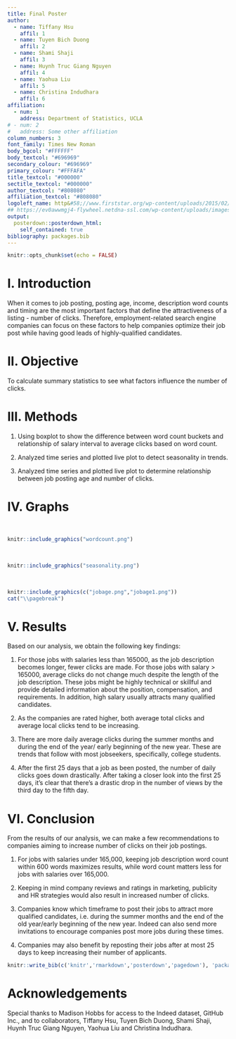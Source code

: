 ```yaml
---
title: Final Poster
author:
  - name: Tiffany Hsu
    affil: 1
  - name: Tuyen Bich Duong
    affil: 2
  - name: Shami Shaji
    affil: 3
  - name: Huynh Truc Giang Nguyen
    affil: 4
  - name: Yaohua Liu
    affil: 5
  - name: Christina Indudhara
    affil: 6
affiliation:
  - num: 1
    address: Department of Statistics, UCLA
# - num: 2
#   address: Some other affiliation
column_numbers: 3
font_family: Times New Roman
body_bgcol: "#FFFFFF"
body_textcol: "#696969"
secondary_colour: "#696969"
primary_colour: "#FFFAFA"
title_textcol: "#000000"
sectitle_textcol: "#000000"
author_textcol: "#808080"
affiliation_textcol: "#808080"
logoleft_name: http&#58;//www.firststar.org/wp-content/uploads/2015/02/ucla1.jpg
## https://ev0awwmgj4-flywheel.netdna-ssl.com/wp-content/uploads/images/products/products-University-of-CA-Los-Angeles-Seal.jpg
output: 
  posterdown::posterdown_html:
    self_contained: true
bibliography: packages.bib
---
```


```r
knitr::opts_chunk$set(echo = FALSE)
```

# I. Introduction

When it comes to job posting, posting age, income, description word counts and timing are the most important factors that define the attractiveness of a listing - number of clicks. Therefore, employment-related search engine companies can focus on these factors to help companies optimize their job post while having good leads of highly-qualified candidates.

# II. Objective

To calculate summary statistics to see what factors influence the number of clicks.

# III. Methods

1. Using boxplot to show the difference between word count buckets and relationship of salary interval to average clicks based on word count.  

2. Analyzed time series and plotted live plot to detect seasonality in trends.  

3. Analyzed time series and plotted live plot to determine relationship between job posting age and number of clicks.  


# IV. Graphs 
<br>
```r
knitr::include_graphics("wordcount.png")
```
<br>
```r
knitr::include_graphics("seasonality.png")
```
<br>
```r
knitr::include_graphics(c("jobage.png","jobage1.png"))
cat("\\pagebreak")
```

# V. Results

Based on our analysis, we obtain the following key findings:  

1. For those jobs with salaries less than 165000, as the job description becomes longer, fewer clicks are made. For those jobs with salary > 165000, average clicks do not change much despite the length of the job description. These jobs might be highly technical or skillful and provide detailed information about the position, compensation, and requirements. In addition, high salary usually attracts many qualified candidates.  

2. As the companies are rated higher, both average total clicks and average local clicks tend to be increasing.  

3. There are more daily average clicks during the summer months and during the end of the year/ early beginning of the new year. These are trends that follow with most jobseekers, specifically, college students.  

4. After the first 25 days that a job as been posted, the number of daily clicks goes down drastically. After taking a closer look into the first 25 days, it’s clear that there’s a drastic drop in the number of views by the third day to the fifth day.

# VI. Conclusion

From the results of our analysis, we can make a few recommendations to companies aiming to increase number of clicks on their job postings.  

1. For jobs with salaries under 165,000, keeping job description word count within 600 words maximizes results, while word count matters less for jobs with salaries over 165,000.  

2. Keeping in mind company reviews and ratings in marketing, publicity and HR strategies would also result in increased number of clicks.  

3. Companies know which timeframe to post their jobs to attract more qualified candidates, i.e. during the summer months and the end of the old year/early beginning of the new year. Indeed can also send more invitations to encourage companies post more jobs during these times.  

4. Companies may also benefit by reposting their jobs after at most 25 days to keep increasing their number of applicants.

```r
knitr::write_bib(c('knitr','rmarkdown','posterdown','pagedown'), 'packages.bib')
```

# Acknowledgements

Special thanks to Madison Hobbs for access to the Indeed dataset, GitHub Inc., and to collaborators, Tiffany Hsu, Tuyen Bich Duong, Shami Shaji, Huynh Truc Giang Nguyen, Yaohua Liu and Christina Indudhara.

